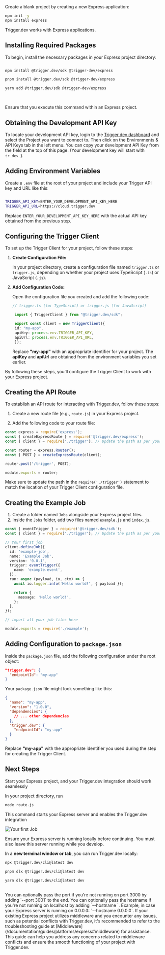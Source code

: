 
<Accordion defaultOpen title="Don't have an Express project yet to add Trigger.dev to? No problem, you can complete the Manual Setup using a blank Express project:">
Create a blank project by creating a new Express application:

```bash
npm init -y
npm install express
```

Trigger.dev works with Express applications.

</Accordion>

## Installing Required Packages

To begin, install the necessary packages in your Express project directory:

<CodeGroup>

```bash npm

npm install @trigger.dev/sdk @trigger-dev/express

```

```bash pnpm
pnpm install @trigger.dev/sdk @trigger-dev/express

```

```bash yarn
yarn add @trigger.dev/sdk @trigger-dev/express

```

</CodeGroup>

<br />

<Note>Ensure that you execute this command within an Express project.</Note>

## Obtaining the Development API Key

To locate your development API key, login to the [Trigger.dev
dashboard](https://cloud.trigger.dev) and select the Project you want to
connect to. Then click on the Environments & API Keys tab in the left menu.
You can copy your development API Key from the field at the top of this page.
(Your development key will start with `tr_dev_`).

## Adding Environment Variables

Create a `.env` file at the root of your project and include your Trigger API key and URL like this:

```bash

TRIGGER_API_KEY=ENTER_YOUR_DEVELOPMENT_API_KEY_HERE
TRIGGER_API_URL=https://cloud.trigger.dev

```

Replace `ENTER_YOUR_DEVELOPMENT_API_KEY_HERE` with the actual API key obtained from the previous step.

## Configuring the Trigger Client

To set up the Trigger Client for your project, follow these steps:

1. **Create Configuration File:**

   In your project directory, create a configuration file named `trigger.ts` or `trigger.js`, depending on whether your project uses TypeScript (`.ts`) or JavaScript (`.js`).

2. **Add Configuration Code:**

   Open the configuration file you created and add the following code:

   ```typescript
   // trigger.ts (for TypeScript) or trigger.js (for JavaScript)

    import { TriggerClient } from "@trigger.dev/sdk";

    export const client = new TriggerClient({
    id: "my-app",
    apiKey: process.env.TRIGGER_API_KEY,
    apiUrl: process.env.TRIGGER_API_URL,
    });

   ```

   Replace **"my-app"** with an appropriate identifier for your project. The **apiKey** and **apiUrl** are obtained from the environment variables you set earlier.


By following these steps, you'll configure the Trigger Client to work with your Express project.

## Creating the API Route

To establish an API route for interacting with Trigger.dev, follow these steps:

1. Create a new route file (e.g., `route.js`) in your Express project.

2. Add the following code to your route file:

```javascript
const express = require('express');
const { createExpressRoute } = require('@trigger.dev/express');
const { client } = require('./trigger'); // Update the path as per your project structure

const router = express.Router();
const { POST } = createExpressRoute(client);

router.post('/trigger', POST);

module.exports = router;
```

Make sure to update the path in the `require('./trigger')` statement to match the location of your Trigger Client configuration file.

## Creating the Example Job

1. Create a folder named `Jobs` alongside your Express project files.
2. Inside the `Jobs` folder, add two files named `example.js` and `index.js`.

<CodeGroup>

```typescript example.(ts/js)
const { eventTrigger } = require('@trigger.dev/sdk');
const { client } = require('./trigger'); // Update the path as per your project structure

// Your first job
client.defineJob({
  id: 'example-job',
  name: 'Example Job',
  version: '0.0.1',
  trigger: eventTrigger({
    name: 'example.event',
  }),
  run: async (payload, io, ctx) => {
    await io.logger.info('Hello world!', { payload });

    return {
      message: 'Hello world!',
    };
  },
});

```

```typescript index.ts/index.(ts/js)
// import all your job files here

module.exports = require('./example');
```

</CodeGroup>

## Adding Configuration to `package.json`

Inside the `package.json` file, add the following configuration under the root object:


```json
"trigger.dev": {
  "endpointId": "my-app"
}
```

Your `package.json` file might look something like this:

```json
{
  "name": "my-app",
  "version": "1.0.0",
  "dependencies": {
    // ... other dependencies
  },
  "trigger.dev": {
    "endpointId": "my-app"
  }
}
```

Replace **"my-app"** with the appropriate identifier you used during the step for creating the Trigger Client.

## Next Steps

Start your Express project, and your Trigger.dev integration should work seamlessly

In your project directory, run
    
```bash
node route.js
```

This command starts your Express server and enables the Trigger.dev integration

![Your first Job](/images/cli-dev.gif)

<Warning>
  Ensure your Express server is running locally before continuing. You must also leave this server
  running while you develop.
</Warning>

In a **new terminal window or tab**, you can run Trigger.dev locally:

<CodeGroup>

```bash npm
npx @trigger.dev/cli@latest dev
```

```bash pnpm
pnpm dlx @trigger.dev/cli@latest dev
```

```bash yarn
yarn dlx @trigger.dev/cli@latest dev
```

</CodeGroup>
<br />
<Note>
   You can optionally pass the port if you're not running on port 3000 by adding
  `--port 3001` to the end.
</Note>
<Note>
  You can optionally pass the hostname if you're not running on localhost by adding
  `--hostname <host>`. Example, in case your Express server is running on 0.0.0.0: `--hostname 0.0.0.0`.
</Note>

<Tip>
  If your existing Express project utilizes middleware and you encounter any issues, such as
  potential conflicts with Trigger.dev, it's recommended to refer to the troubleshooting guide at
  [Middleware](/documentation/guides/platforms/express#middleware) for assistance. This guide can
  help you address any concerns related to middleware conflicts and ensure the smooth functioning of
  your project with Trigger.dev.
</Tip>
